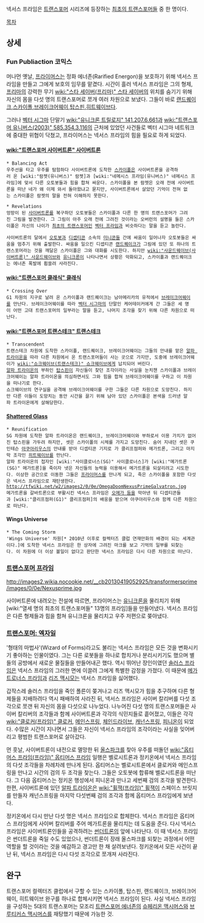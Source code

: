 넥서스 프라임은 [[트랜스포머]] 시리즈에 등장하는 [[최초의 트랜스포머]]들 중 한 명이다.

[[목차]]
== 상세 ==
=== Fun Publiaction 코믹스 ===
머나먼 옛날, [[프라이머스]]는 정화 에너존(Rarified Energon)을 보호하기 위해 넥서스 프라임을 만들고 그에게 보호의 임무를 맡겼다. 시간이 흘러 넥서스 프라임은 그의 형제, [[프리마]]의 강력한 무기 [[wiki:"스타 세이버(프리마)" 스타 세이버]]의 위치를 숨기기 위해 자신의 몸을 다섯 명의 트랜스포머로 쪼개 여러 차원으로 보냈다. 그들이 바로 [[랜드퀘이크]],[[스카이폴]],[[브레이크어웨이]],[[탑스핀]],[[히트웨이브]]다.

그러나 [[벡터 시그마]] 단말기 [[wiki:"유니크론 트릴로지" 141.207.6.661]]과 [[wiki:"트랜스포머 유니버스(2003)" 585.354.3.116]]의 근처에 있었던 사건들로 벡터 시그마 네트워크에 중대한 위협이 닥쳤고, 프라이머스는 넥서스 프라임의 힘을 필요로 하게 되었다.

==== [[wiki:"트랜스포머 사이버트론" 사이버트론]] ====
 * Balancing Act
 우주선을 타고 우주를 탐험하다 사이버트론에 도착한 [[스카이폴]]은 사이버트론을 공격하러 온 [wiki:"람젯(유니버스)" 람젯]과 [wiki:"네메시스 프라임(유니버스)" 네메시스 프라임]에 맞서 다른 오토봇들과 힘을 합쳐 싸운다. 스카이폴을 본 람젯은 오래 전에 사이버트론을 떠난 네가 왜 이제 와서 돌아왔냐고 묻지만, 사이버트론에서 살았던 기억이 전혀 없는 스카이폴은 람젯의 말을 전혀 이해하지 못한다.

 * Revelations 
 엉망이 된 [[사이버트론]]를 복구하던 오토봇들은 스카이폴과 다른 한 명의 트랜스포머가 그려진 그림을 발견한다. 그 그림이 아주 오래 전에 그려진 것이라는 오버런의 설명을 들은 스카이폴은 자신의 나이가 [[최초의 트랜스포머]]인 [[벡터 프라임]]과 비슷하다는 말을 듣고 놀란다.

 사이버트론의 달에서 [[오토봇]]과 [[디셉티콘]] 소속의 [[미니콘]]들 간에 싸움이 일어나자 오토봇들은 싸움을 멈추기 위해 출발한다. 싸움을 일으킨 디셉티콘 [[랜드퀘이크]]가 그림에 있던 또 하나의 트랜스포머라는 것을 깨달은 스카이폴은 그와 대화를 시도한다. 하지만 [[wiki:"사운드웨이브(사이버트론)" 사운드웨이브]]와 [[유니크론]]이 나타나면서 상황은 악화되고, 스카이폴과 랜드퀘이크는 에너존 폭발에 휩쓸려 사라진다.

==== [[wiki:"트랜스포머 클래식" 클래식]] ====
 * Crossing Over
 G1 차원의 지구로 날려 온 스카이폴과 랜드퀘이크는 남아메리카의 유적에서 [[브레이크어웨이]]를 만난다. 브레이크어웨이를 따라 [[벡터 시그마]]의 단말인 케어테이커에게 간 그들은 세 명이 어떤 고대 트랜스포머의 일부라는 말을 듣고, 나머지 조각을 찾기 위해 다른 차원으로 떠난다.

==== [[wiki:"트랜스포머 트랜스테크" 트랜스테크]] ====
 * Transcendent
 트랜스테크 차원에 도착한 스카이폴, 랜드퀘이크, 브레이크어웨이는 그들의 안내를 맡은 [[알파 트라이온]]을 따라 다른 차원에서 온 트랜스포머들이 사는 곳으로 가지만, 도중에 브레이크어웨이가 [[wiki:"쇼크웨이브(트랜스테크)" 쇼크웨이브]]에게 납치되어 버린다.
 [[알파 트라이온]]의 부하인 [[탑스핀]]이 자신들이 찾던 조각이라는 사실을 눈치챈 스카이폴과 브레이크어웨이는 알파 트라이온을 의심하면서도 그와 힘을 합쳐 브레이크어웨이를 구하고 이 차원을 떠나기로 한다.
 쇼크웨이브의 연구실을 공격해 브레이크어웨이를 구한 그들은 다른 차원으로 도망친다. 하지만 다른 이들이 도망치는 동안 시간을 끌기 위해 남아 있던 스카이폴은 본색을 드러낸 알파 트라이온에게 살해당한다.

==== [[Shattered Glass]] ====
 * Reunification
 SG 차원에 도착한 알파 트라이온은 랜드퀘이크, 브레이크어웨이와 부하로서 이용 가치가 없어진 탑스핀을 가두려 하지만, 셋은 스카이폴의 시체를 가지고 도망친다. 숨어 지내던 셋은 쿠인테슨 [[아쿠아리우스]]의 안내를 받아 디셉티콘 기지로 가 클리프점퍼와 메가트론, 그리고 마지막 조각인 [[히트웨이브]]를 만난다.
 알파 트라이온의 첩자인 [wiki:"사이클로너스(SG)" 사이클로너스]가 [wiki:"메가트론(SG)" 메가트론]을 죽이자 넷은 자신들의 능력을 이용해서 메가트론을 되살리려고 시도한다. 이상한 공간으로 이동한 그들은 [[프라이머스]]를 만나게 되고, 죽은 스카이폴을 포함한 다섯은 넥서스 프라임으로 재탄생한다.
 http://tfwiki.net/w2/images2/0/0e/OmegaDoomNexusPrimeGalvatron.jpg
 메가트론을 갈바트론으로 부활시킨 넥서스 프라임은 [[오메가 둠]]을 막아낸 뒤 디셉티콘들과 [wiki:"클리프점퍼(G1)" 클리프점퍼]의 배웅을 받으며 아쿠아리우스와 함께 다른 차원으로 떠난다.

==== Wings Universe ====
 * The Coming Storm
 'Wings Universe' 차원[* 2010년 이후로 컬렉터즈 클럽 연재만화의 배경이 되는 세계관이다.]에 도착한 넥서스 프라임은 한 상자에 그려진 마크를 보고 기억의 일부를 되찾는다. 이 차원에 더 이상 볼일이 없다고 판단한 넥서스 프라임은 다시 다른 차원으로 떠난다.

=== [[트랜스포머 프라임]] ===
http://images2.wikia.nocookie.net/__cb20130419052925/transformersprime/images/0/0e/Nexusprime.jpg

사이버트론에 내려오는 전설에 따르면, 프라이머스는 [[유니크론]]을 물리치기 위해 [wiki:"열세 명의 최초의 트랜스포머들" 13명의 프라임]들을 만들어냈다. 넥서스 프라임은 다른 형제들과 힘을 함쳐 유니크론을 물리치고 우주 저편으로 쫒아냈다.

=== [[트랜스포머: 엑자일]] ===
'형태의 마법사'(Wizard of Forms)라고도 불리는 넥서스 프라임은 모든 것을 변화시키기 좋아하는 인물이였다. 그는 다른 로봇들을 하나로 합치거나 분리시키기도 했으며 별들의 공방에서 새로운 물질들을 만들어내곤 했다. 역시 뛰어난 장인이였던 [[솔러스 프라임]]은 넥서스 프라임의 그러한 면에 이끌려 그에게 특별한 감정을 가졌다. 이 때문에 [[메가트로너스 프라임]]과 [[리즈 맥시모]]는 넥서스 프라임을 싫어했다.

갑작스레 솔러스 프라임을 죽인 폴른이 쫒겨나고 리즈 맥시모가 힘을 추구하며 다른 형제들을 지배하려다 역시 패배하여 사라진 뒤, 넥서스 프라임은 사이버 칼리버를 다섯 조각으로 쪼갠 뒤 자신의 몸을 다섯으로 나누었다. 나누어진 다섯 명의 트랜스포머들은 사이버 칼리버의 조각들과 함께 사이버트론과 각각의 식민지들로 흩어졌고, 이들은 각각 [[wiki:"클로커(프라임)" 클로커]], [[메인스프링]], [[체인드라이브]], [[캐넌스프링]], [[피니온]]이 되었다. 수많은 시간이 지나면서 그들은 자신이 넥서스 프라임의 조각이라는 사실을 잊어버리고 평범한 트랜스포머로 살아갔다.

먼 훗날, 사이버트론이 내전으로 멸망한 뒤 [[올스파크]]를 찾아 우주를 떠돌던 [[wiki:"옵티머스 프라임(프라임)" 옵티머스 프라임]] 일행은 벨로시트론과 정키온에서 넥서스 프라임의 다섯 조각들을 차례차례 만나게 된다. 옵티머스는 벨로시트론에서 클로커와 메인스프링을 만나고 시간의 검의 두 조각을 찾는다. 그들은 오토봇에 합류해 벨로시트론을 떠난다. 그 다음 옵티머스는 정키온 행성에서 피니온과 만나고 세번째 검의 조각을 발견한다. 한편, 사이버트론에 있던 [[알파 트라이온]]은 [[wiki:"휠잭(프라임)" 휠잭]]이 스페이스 브릿지를 만들자 캐넌스프링을 마지막 다섯번째 검의 조각과 함께 옵티머스 프라임에게 보낸다.

정키온에서 다시 만난 다섯 명은 넥서스 프라임으로 합체한다. 넥서스 프라임은 옵티머스 프라임에게 사이버 칼리버를 주어 메가트론을 물리치는 데 도움을 준다. 다시 넥서스 프라임은 사이버트론인들을 공격하려는 [[썬더트론]]의 앞에 나타난다. 이 때 넥서스 프라임은 썬더트론을 죽일 수도 있었으나, 썬더트론이 장래 올스파크를 되찾는 과정에서 어떤 역할을 할 것이라는 것을 예감하고 경고만 한 채 살려보낸다. 정키온에서 모든 사건이 끝난 뒤, 넥서스 프라임은 다시 다섯 조각으로 쪼개져 사라진다.

== 완구 ==
트랜스포머 컬렉터즈 클럽에서 구할 수 있는 스카이폴, 탑스핀, 랜드퀘이크, 브레이크어웨이, 히트웨이브 완구를 하나로 합체시키면 넥서스 프라임이 된다. 사실 넥서스 프라임을 구성하는 5대의 트랜스포머는 모조리 [[트랜스포머 에너존]]의 [[슈페리온 맥시머스]]와 [[브루티커스 맥시머스]]를 재탕했기 때문에 가능한 것.
